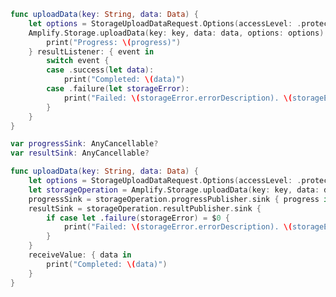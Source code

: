 <BlockSwitcher>

<Block name="Listener (iOS 11+)">

```swift
func uploadData(key: String, data: Data) {
    let options = StorageUploadDataRequest.Options(accessLevel: .protected)
    Amplify.Storage.uploadData(key: key, data: data, options: options) { progress in
        print("Progress: \(progress)")
    } resultListener: { event in
        switch event {
        case .success(let data):
            print("Completed: \(data)")
        case .failure(let storageError):
            print("Failed: \(storageError.errorDescription). \(storageError.recoverySuggestion)")
        }
    }
}
```

</Block>

<Block name="Combine">

```swift
var progressSink: AnyCancellable?
var resultSink: AnyCancellable?

func uploadData(key: String, data: Data) {
    let options = StorageUploadDataRequest.Options(accessLevel: .protected)
    let storageOperation = Amplify.Storage.uploadData(key: key, data: data, options: options)
    progressSink = storageOperation.progressPublisher.sink { progress in print("Progress: \(progress)") }
    resultSink = storageOperation.resultPublisher.sink {
        if case let .failure(storageError) = $0 {
            print("Failed: \(storageError.errorDescription). \(storageError.recoverySuggestion)")
        }
    }
    receiveValue: { data in
        print("Completed: \(data)")
    }
}
```

</Block>

</BlockSwitcher>